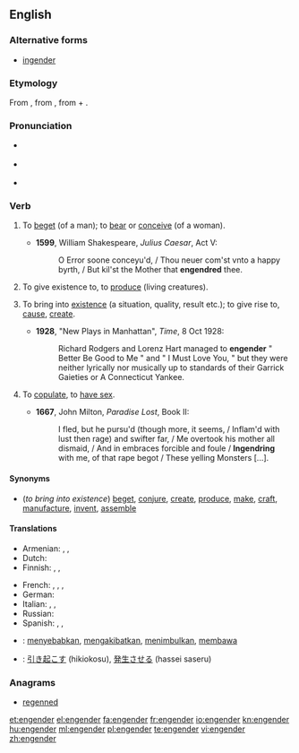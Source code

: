 ==English==
===Alternative forms===
*[[ingender]] {{defdate|15th-17th c.}}

===Etymology===
From {{etyl|frm}} {{term|engendrer}}, from {{etyl|la}} {{term|ingenerare|ingenerāre}}, from {{term|in-}} + {{term|generare|generāre|to generate}}.

===Pronunciation===
* {{a|UK}} {{IPA|/ɪnˈdʒɛn.də/|/ɛnˈdʒɛn.də/}}
* {{a|US}} {{IPA|/ɛnˈdʒɛn.dɚ/|/ɪnˈdʒɛn.dɚ/}}
* {{rhymes|ɛndə(r)}}

===Verb===
{{en-verb}}

# {{obsolete|transitive}} To [[beget]] (of a man); to [[bear]] or [[conceive]] (of a woman). {{defdate|14th-19th c.}}
#*'''1599''', William Shakespeare, ''Julius Caesar'', Act V:
#*:O Error soone conceyu'd, / Thou neuer com'st vnto a happy byrth, / But kil'st the Mother that '''engendred''' thee. 
# {{transitive}} To give existence to, to [[produce]] (living creatures). {{defdate|from 14th c.}}
# {{transitive}} To bring into [[existence]] (a situation, quality, result etc.); to give rise to, [[cause]], [[create]]. {{defdate|from 14th c.}}
#*'''1928''', "New Plays in Manhattan", ''Time'', 8 Oct 1928:
#*:Richard Rodgers and Lorenz Hart managed to '''engender''' " Better Be Good to Me " and " I Must Love You, " but they were neither lyrically nor musically up to standards of their Garrick Gaieties or A Connecticut Yankee.
# {{obsolete|intransitive}} To [[copulate]], to [[have sex]]. {{defdate|15th-19th c.}}
#*'''1667''', John Milton, ''Paradise Lost'', Book II:
#*:I fled, but he pursu'd (though more, it seems, / Inflam'd with lust then rage) and swifter far, / Me overtook his mother all dismaid, / And in embraces forcible and foule / '''Ingendring''' with me, of that rape begot / These yelling Monsters [...].

====Synonyms====
* (''to bring into existence'') [[beget]], [[conjure]], [[create]], [[produce]], [[make]], [[craft]], [[manufacture]], [[invent]], [[assemble]]

====Translations====
{{trans-top|bring into existence, cause}}
* Armenian: {{t|hy|հարուցել|tr=haruc’el|sc=Armn}},  {{t|hy|առաջացնել|tr=aṙaǰac’nel|sc=Armn}},  {{t|hy|ծնել|tr=çnel|sc=Armn}}
* Dutch: {{t-|nl|voortbrengen}}
* Finnish: {{t+|fi|synnyttää}}, {{t+|fi|luoda}}, {{t+|fi|aiheuttaa}}
{{trans-mid}}
* French: {{t+|fr|engendrer}},  {{t|fr|concevoir}},  {{t|fr|donner le jour à }},  {{t|fr|donner naissance à }}
* German: {{t+|de|erzeugen}}
* Italian: {{t|it|generare}},  {{t|it|originare}},  {{t|it|concepire}}
* Russian: {{t|ru|порождать|sc=Cyrl}}
* Spanish: {{t|es|engendrar}},  {{t|es|dar a luz}},  {{t|es|concebir}}
{{trans-bottom}}

{{checktrans-top}}
* {{ttbc|Indonesian}}: [[sebab|menyebabkan]], [[akibat|mengakibatkan]], [[timbul|menimbulkan]], [[bawa|membawa]]
* {{ttbc|Japanese}}: [[引き起こす]] (hikiokosu), [[発生させる]] (hassei saseru)
{{trans-bottom}}

===Anagrams===
* {{alphagram|deeegnnr}} [[regenned#English|regenned]]
[[et:engender]]
[[el:engender]]
[[fa:engender]]
[[fr:engender]]
[[io:engender]]
[[kn:engender]]
[[hu:engender]]
[[ml:engender]]
[[pl:engender]]
[[te:engender]]
[[vi:engender]]
[[zh:engender]]